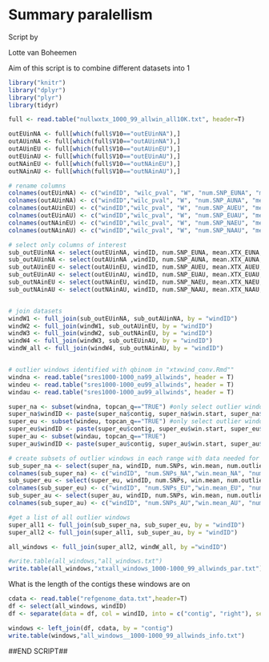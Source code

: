 Summary paralellism
===

Script by  

Lotte van Boheemen

Aim of this script is to combine different datasets into 1

```r
library("knitr")
library("dplyr")
library("plyr")
library(tidyr)
```

```r
full <- read.table("nullwxtx_1000_99_allwin_all10K.txt", header=T)

outEUinNA <- full[which(full$V10=="outEUinNA"),]
outAUinNA <- full[which(full$V10=="outAUinNA"),]
outAUinEU <- full[which(full$V10=="outAUinEU"),]
outEUinAU <- full[which(full$V10=="outEUinAU"),]
outNAinEU <- full[which(full$V10=="outNAinEU"),]
outNAinAU <- full[which(full$V10=="outNAinAU"),]

# rename columns
colnames(outEUinNA) <- c("windID", "wilc_pval", "W", "num.SNP_EUNA", "mean.XTX_EUNA", "1K_XTX", "Z", "emperical_p_EUNA", "num.outlier_EUNA", "comp")
colnames(outAUinNA) <- c("windID","wilc_pval", "W", "num.SNP_AUNA", "mean.XTX_AUNA", "1K_XTX", "Z", "emperical_p_AUNA", "num.outlier_AUNA", "comp")
colnames(outAUinEU) <- c("windID","wilc_pval", "W", "num.SNP_AUEU", "mean.XTX_AUEU", "1K_XTX", "Z", "emperical_p_AUEU", "num.outlier_AUEU", "comp")
colnames(outEUinAU) <- c("windID","wilc_pval", "W", "num.SNP_EUAU", "mean.XTX_EUAU", "1K_XTX", "Z", "emperical_p_EUAU", "num.outlier_EUAU", "comp")
colnames(outNAinEU) <- c("windID","wilc_pval", "W", "num.SNP_NAEU", "mean.XTX_NAEU", "1K_XTX", "Z", "emperical_p_NAEU", "num.outlierNAEU", "comp")
colnames(outNAinAU) <- c("windID","wilc_pval", "W", "num.SNP_NAAU", "mean.XTX_NAAU", "1K_XTX", "Z", "emperical_p_NAAU", "num.outlierNAAU", "comp")

# select only columns of interest
sub_outEUinNA <- select(outEUinNA, windID, num.SNP_EUNA, mean.XTX_EUNA,emperical_p_EUNA, num.outlier_EUNA)
sub_outAUinNA <- select(outAUinNA ,windID, num.SNP_AUNA, mean.XTX_AUNA,emperical_p_AUNA, num.outlier_AUNA)
sub_outAUinEU <- select(outAUinEU, windID, num.SNP_AUEU, mean.XTX_AUEU,emperical_p_AUEU, num.outlier_AUEU)
sub_outEUinAU <- select(outEUinAU, windID, num.SNP_EUAU, mean.XTX_EUAU,emperical_p_EUAU, num.outlier_EUAU)
sub_outNAinEU <- select(outNAinEU, windID, num.SNP_NAEU, mean.XTX_NAEU,emperical_p_NAEU, num.outlierNAEU)
sub_outNAinAU <- select(outNAinAU, windID, num.SNP_NAAU, mean.XTX_NAAU,emperical_p_NAAU, num.outlierNAAU)


# join datasets
windW1 <- full_join(sub_outEUinNA, sub_outAUinNA, by = "windID") 
windW2 <- full_join(windW1, sub_outAUinEU, by = "windID") 
windW3 <- full_join(windW2, sub_outNAinEU, by = "windID") 
windW4 <- full_join(windW3, sub_outEUinAU, by = "windID") 
windW_all <- full_join(windW4, sub_outNAinAU, by = "windID") 


# outlier windows identified with qbinom in "xtxwind_conv.Rmd""
windna <- read.table("sres1000-1000_na99_allwinds", header = T)
windeu <- read.table("sres1000-1000_eu99_allwinds", header = T)
windau <- read.table("sres1000-1000_au99_allwinds", header = T)

super_na <- subset(windna, topcan_q=="TRUE") #only select outlier windows
super_na$windID <- paste(super_na$contig, super_na$win.start, super_na$win.end, sep="__")
super_eu <- subset(windeu, topcan_q=="TRUE") #only select outlier windows
super_eu$windID <- paste(super_eu$contig, super_eu$win.start, super_eu$win.end, sep="__")
super_au <- subset(windau, topcan_q=="TRUE") 
super_au$windID <- paste(super_au$contig, super_au$win.start, super_au$win.end, sep="__")

# create subsets of outlier windows in each range with data needed for summary
sub_super_na <- select(super_na, windID, num.SNPs, win.mean, num.outlier )
colnames(sub_super_na) <- c("windID", "num.SNPs_NA","win.mean_NA", "num.outliers_NA")
sub_super_eu <- select(super_eu, windID, num.SNPs, win.mean, num.outlier )
colnames(sub_super_eu) <- c("windID", "num.SNPs_EU","win.mean_EU", "num.outliers_EU")
sub_super_au <- select(super_au, windID, num.SNPs, win.mean, num.outlier )
colnames(sub_super_au) <- c("windID", "num.SNPs_AU","win.mean_AU", "num.outliers_AU")

#get a list of all outlier windows
super_all1 <- full_join(sub_super_na, sub_super_eu, by = "windID")
super_all2 <- full_join(super_all1, sub_super_au, by = "windID")

all_windows <- full_join(super_all2, windW_all, by ="windID")

#write.table(all_windows,"all_windows.txt")
write.table(all_windows,"xtxall_windows_1000-1000_99_allwinds_par.txt")


```

What is the length of the contigs these windows are on

```r
cdata <- read.table("refgenome_data.txt",header=T)
df <- select(all_windows, windID)
df <- separate(data = df, col = windID, into = c("contig", "right"), sep = "\\__")

windows <- left_join(df, cdata, by = "contig")
write.table(windows,"all_windows__1000-1000_99_allwinds_info.txt")
```

##END SCRIPT##